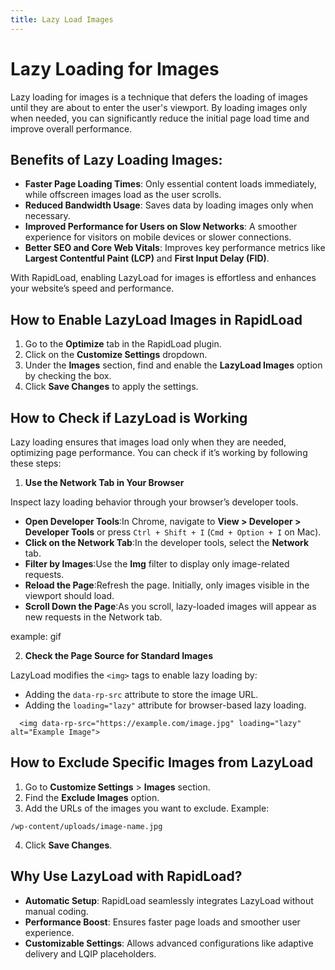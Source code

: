 ```yaml
---
title: Lazy Load Images
--- 
```


# Lazy Loading for Images

Lazy loading for images is a technique that defers the loading of images until they are about to enter the user's viewport.
By loading images only when needed, you can significantly reduce the initial page load time and improve overall performance.

## Benefits of Lazy Loading Images:

*  **Faster Page Loading Times**: Only essential content loads immediately, while offscreen images load as the user scrolls.
*  **Reduced Bandwidth Usage**: Saves data by loading images only when necessary.
*  **Improved Performance for Users on Slow Networks**: A smoother experience for visitors on mobile devices or slower connections.
*  **Better SEO and Core Web Vitals**: Improves key performance metrics like **Largest Contentful Paint (LCP)** and **First Input Delay (FID)**.

With RapidLoad, enabling LazyLoad for images is effortless and enhances your website’s speed and performance.

## How to Enable LazyLoad Images in RapidLoad

1. Go to the **Optimize** tab in the RapidLoad plugin.
2. Click on the **Customize Settings** dropdown.
3. Under the **Images** section, find and enable the **LazyLoad Images** option by checking the box.
4. Click **Save Changes** to apply the settings.

## How to Check if LazyLoad is Working

Lazy loading ensures that images load only when they are needed, optimizing page performance. You can check if it’s working by 
following these steps:

1. **Use the Network Tab in Your Browser**

Inspect lazy loading behavior through your browser’s developer tools.

* **Open Developer Tools**:In Chrome, navigate to **View > Developer > Developer Tools** or press `Ctrl + Shift + I` (`Cmd + Option + I` on Mac).
* **Click on the Network Tab**:In the developer tools, select the **Network** tab.
* **Filter by Images**:Use the **Img** filter to display only image-related requests.
* **Reload the Page**:Refresh the page. Initially, only images visible in the viewport should load.
* **Scroll Down the Page**:As you scroll, lazy-loaded images will appear as new requests in the Network tab.

example: gif

2. **Check the Page Source for Standard Images**

LazyLoad modifies the `<img>` tags to enable lazy loading by:

*   Adding the `data-rp-src` attribute to store the image URL.
*   Adding the `loading="lazy"` attribute for browser-based lazy loading.

```plain
  <img data-rp-src="https://example.com/image.jpg" loading="lazy" alt="Example Image">
```

## How to Exclude Specific Images from LazyLoad

1. Go to **Customize Settings** > **Images** section.
2. Find the **Exclude Images** option.
3. Add the URLs of the images you want to exclude. Example:

```plain
/wp-content/uploads/image-name.jpg
```

4. Click **Save Changes**.

## Why Use LazyLoad with RapidLoad?

*   **Automatic Setup**: RapidLoad seamlessly integrates LazyLoad without manual coding.
*   **Performance Boost**: Ensures faster page loads and smoother user experience.
*   **Customizable Settings**: Allows advanced configurations like adaptive delivery and LQIP placeholders.